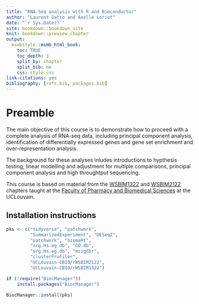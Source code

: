 ```yaml
---
title: "RNA-Seq analysis with R and Bioconductor"
author: "Laurent Gatto and Axelle Loriot"
date: "`r Sys.Date()`"
site: bookdown::bookdown_site
knit: bookdown::preview_chapter
output:
  msmbstyle::msmb_html_book:
    toc: TRUE
    toc_depth: 1
    split_by: chapter
    split_bib: no
    css: style.css
link-citations: yes
bibliography: [refs.bib, packages.bib]
---
```


# Preamble {-}

The main objective of this course is to demonstrate how to proceed
with a complete analysis of RNA-seq data, including principal
component analysis, identification of differentially expressed genes
and gene set enrichment and over-representation analysis.

The background for these analyses inludes introductions to hypthesis
testing, linear modelling and adjustment for multiple comparisons,
principal component analysis and high throughtput sequencing.

This course is based on material from the
[WSBIM1322](http://bit.ly/WSBIM1322) and
[WSBIM2122](http://bit.ly/WSBIM2122) chapters taught at the [Faculty
of Pharmacy and Biomedical
Sciences](https://uclouvain.be/en/faculties/fasb) at the UCLouvain.

## Installation instructions

```r

pks <- c("tidyverse", "patchwork",
         "SummarizedExperiment", "DESeq2",
         "patchwork", "biomaRt",
         "org.Hs.eg.db", "GO.db",
         "org.Hs.eg.db", "msigdbr",
         "clusterProfiler",
         "UCLouvain-CBIO/rWSBIM2122",
         "UCLouvain-CBIO/rWSBIM1322")

if (!require("BiocManager"))
    install.packages("BiocManager")

BiocManager::install(pks)
```
